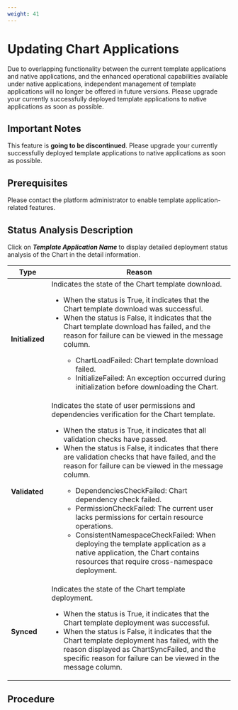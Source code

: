 ```yaml
---
weight: 41
---
```


# Updating Chart Applications

Due to overlapping functionality between the current template applications and native applications, and the enhanced operational capabilities available under native applications, independent management of template applications will no longer be offered in future versions. Please upgrade your currently successfully deployed template applications to native applications as soon as possible.

## Important Notes

This feature is **going to be discontinued**. Please upgrade your currently successfully deployed template applications to native applications as soon as possible.

## Prerequisites

Please contact the platform administrator to enable template application-related features.

## Status Analysis Description

Click on ***Template Application Name*** to display detailed deployment status analysis of the Chart in the detail information.

| Type              | Reason                                                                                                                                                                                                                                                                                                  |
| ----------------- | ------------------------------------------------------------------------------------------------------------------------------------------------------------------------------------------------------------------------------------------------------------------------------------------------------- |
| **Initialized**   | Indicates the state of the Chart template download. <ul><li>When the status is True, it indicates that the Chart template download was successful.</li><li>When the status is False, it indicates that the Chart template download has failed, and the reason for failure can be viewed in the message column.</li><ul><li>ChartLoadFailed: Chart template download failed.</li><li>InitializeFailed: An exception occurred during initialization before downloading the Chart.</li></ul></ul> |
| **Validated**     | Indicates the state of user permissions and dependencies verification for the Chart template. <ul><li>When the status is True, it indicates that all validation checks have passed.</li><li>When the status is False, it indicates that there are validation checks that have failed, and the reason for failure can be viewed in the message column.</li><ul><li>DependenciesCheckFailed: Chart dependency check failed.</li><li>PermissionCheckFailed: The current user lacks permissions for certain resource operations.</li><li>ConsistentNamespaceCheckFailed: When deploying the template application as a native application, the Chart contains resources that require cross-namespace deployment.</li></ul></ul> |
| **Synced**        | Indicates the state of the Chart template deployment. <ul><li>When the status is True, it indicates that the Chart template deployment was successful.</li><li>When the status is False, it indicates that the Chart template deployment has failed, with the reason displayed as ChartSyncFailed, and the specific reason for failure can be viewed in the message column.</li></ul> |


## Procedure

